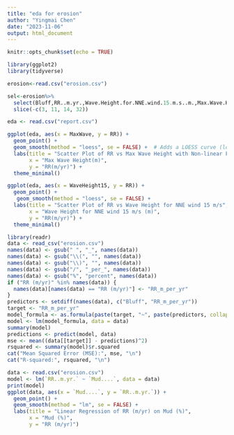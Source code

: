```yaml
---
title: "eda for erosion"
author: "Yingmai Chen"
date: "2023-11-06"
output: html_document
---
```


```r
knitr::opts_chunk$set(echo = TRUE)
```


```r
library(ggplot2)
library(tidyverse)
```


```r
erosion<-read.csv("erosion.csv")
```

```r
sel<-erosion%>%
  select(Bluff,RR..m.yr.,Wave.Height.for.NNE.wind.15.m.s..m.,Max.Wave.Height..m.)%>%
  slice(-c(3, 11, 14, 32))
```


```r
eda <- read.csv("report.csv")

ggplot(eda, aes(x = MaxWave, y = RR)) +
  geom_point() +
  geom_smooth(method = "loess", se = FALSE) +  # Adds a LOESS curve (local polynomial regression fitting)
  labs(title = "Scatter Plot of RR vs Max Wave Height with Non-linear Fitted Curve",
       x = "Max Wave Height(m)",
       y = "RR(m/yr)") +
  theme_minimal()
```

```r
ggplot(eda, aes(x = WaveHeight15, y = RR)) +
  geom_point() +
   geom_smooth(method = "loess", se = FALSE) + 
  labs(title = "Scatter Plot of RR vs Wave Height for NNE wind 15 m/s",
       x = "Wave Height for NNE wind 15 m/s (m)",
       y = "RR(m/yr)") +
  theme_minimal()
```
```r
library(readr)
data <- read_csv("erosion.csv")
names(data) <- gsub(" ", "_", names(data))
names(data) <- gsub("\\(", "", names(data))
names(data) <- gsub("\\)", "", names(data))
names(data) <- gsub("/", "_per_", names(data))
names(data) <- gsub("%", "percent", names(data))
if ("RR (m/yr)" %in% names(data)) {
  names(data)[names(data) == "RR (m/yr)"] <- "RR_m_per_yr"
}
predictors <- setdiff(names(data), c("Bluff", "RR_m_per_yr"))
target <- "RR_m_per_yr"
model_formula <- as.formula(paste(target, "~", paste(predictors, collapse = " + ")))
model <- lm(model_formula, data = data)
summary(model)
predictions <- predict(model, data)
mse <- mean((data[[target]] - predictions)^2)
rsquared <- summary(model)$r.squared
cat("Mean Squared Error (MSE):", mse, "\n")
cat("R-squared:", rsquared, "\n")


```
```r
data <- read.csv("erosion.csv")  
model <- lm(`RR..m.yr.` ~ `Mud....`, data = data)
print(model)
ggplot(data, aes(x = `Mud....`, y = `RR..m.yr.`)) +
  geom_point() +
  geom_smooth(method = "lm", se = FALSE) +  
  labs(title = "Linear Regression of RR (m/yr) on Mud (%)",
       x = "Mud (%)",
       y = "RR (m/yr)")

```

